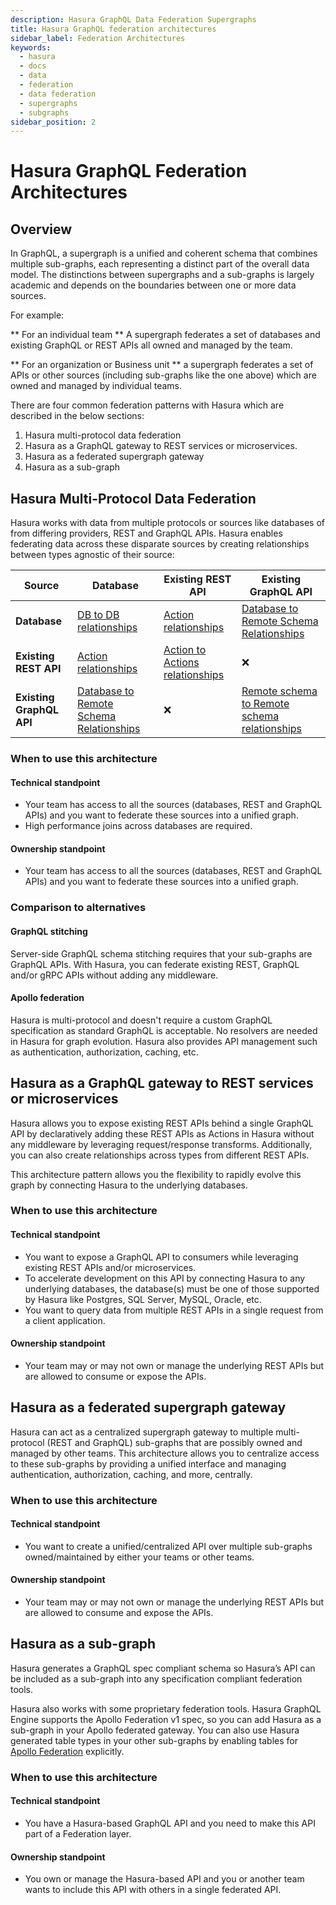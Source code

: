 ```yaml
---
description: Hasura GraphQL Data Federation Supergraphs
title: Hasura GraphQL federation architectures
sidebar_label: Federation Architectures
keywords:
  - hasura
  - docs
  - data
  - federation
  - data federation
  - supergraphs
  - subgraphs
sidebar_position: 2
---
```



# Hasura GraphQL Federation Architectures

## Overview

In GraphQL, a supergraph is a unified and coherent schema that combines multiple sub-graphs, each representing a
distinct part of the overall data model. The distinctions between supergraphs and a sub-graphs is largely academic and
depends on the boundaries between one or more data sources.

<Thumbnail src="/img/data-federation/data-federation_federation-layer.png" alt="Data Federation Layer" className="no-shadow" />

For example:

** For an individual team ** A supergraph federates a set of databases and existing GraphQL or REST APIs all owned and
managed by the team.

** For an organization or Business unit ** a supergraph federates a set of APIs or other sources (including sub-graphs
like the one above) which are owned and managed by individual teams.

There are four common federation patterns with Hasura which are described in the below sections:

1. Hasura multi-protocol data federation
2. Hasura as a GraphQL gateway to REST services or microservices.
3. Hasura as a federated supergraph gateway
4. Hasura as a sub-graph

## Hasura Multi-Protocol Data Federation

Hasura works with data from multiple protocols or sources like databases of from differing providers, REST and GraphQL
APIs. Hasura enables federating data across these disparate sources by creating relationships between types agnostic of
their source:

| Source                   | Database                                                                                                         | Existing REST API                                                                                   | Existing GraphQL API                                                                                                 |
| ------------------------ | ---------------------------------------------------------------------------------------------------------------- | --------------------------------------------------------------------------------------------------- | -------------------------------------------------------------------------------------------------------------------- |
| **Database**             | [DB to DB relationships](/schema/postgres/remote-relationships/remote-source-relationships.mdx)                  | [Action relationships](/actions/action-relationships.mdx)                                           | [Database to Remote Schema Relationships](schema/postgres/remote-relationships/remote-schema-relationships.mdx)      |
| **Existing REST API**    | [Action relationships](actions/action-relationships.mdx)                                                         | [Action to Actions relationships](/actions/action-relationships.mdx#action-to-action-relationships) | ❌                                                                                                                   |
| **Existing GraphQL API** | [Database to Remote Schema Relationships](/schema/postgres/remote-relationships/remote-schema-relationships.mdx) | ❌                                                                                                  | [Remote schema to Remote schema relationships](/remote-schemas/remote-relationships/remote-schema-relationships.mdx) |

<Thumbnail
  src="/img/data-federation/data-federation_multi-protocol-federation.png"
  alt="Multi-protocol federation with Hasura"
  className="no-shadow"
/>

### When to use this architecture

#### Technical standpoint

- Your team has access to all the sources (databases, REST and GraphQL APIs) and you want to federate these sources into
  a unified graph.
- High performance joins across databases are required.

#### Ownership standpoint

- Your team has access to all the sources (databases, REST and GraphQL APIs) and you want to federate these sources into
  a unified graph.

### Comparison to alternatives

#### GraphQL stitching

Server-side GraphQL schema stitching requires that your sub-graphs are GraphQL APIs. With Hasura, you can federate
existing REST, GraphQL and/or gRPC APIs without adding any middleware.

#### Apollo federation

Hasura is multi-protocol and doesn't require a custom GraphQL specification as standard GraphQL is acceptable. No
resolvers are needed in Hasura for graph evolution. Hasura also provides API management such as authentication,
authorization, caching, etc.

## Hasura as a GraphQL gateway to REST services or microservices

Hasura allows you to expose existing REST APIs behind a single GraphQL API by declaratively adding these REST APIs as
Actions in Hasura without any middleware by leveraging request/response transforms. Additionally, you can also create
relationships across types from different REST APIs.

This architecture pattern allows you the flexibility to rapidly evolve this graph by connecting Hasura to the underlying
databases.

<Thumbnail
  src="/img/data-federation/data-federation_rest-api-federation.png"
  alt="REST API federation with Hasura"
  className="no-shadow"
/>

### When to use this architecture

#### Technical standpoint

- You want to expose a GraphQL API to consumers while leveraging existing REST APIs and/or microservices.
- To accelerate development on this API by connecting Hasura to any underlying databases, the database(s) must be one of
  those supported by Hasura like Postgres, SQL Server, MySQL, Oracle, etc.
- You want to query data from multiple REST APIs in a single request from a client application.

#### Ownership standpoint

- Your team may or may not own or manage the underlying REST APIs but are allowed to consume or expose the APIs.

## Hasura as a federated supergraph gateway

Hasura can act as a centralized supergraph gateway to multiple multi-protocol (REST and GraphQL) sub-graphs that are
possibly owned and managed by other teams. This architecture allows you to centralize access to these sub-graphs by
providing a unified interface and managing authentication, authorization, caching, and more, centrally.

<Thumbnail
  src="/img/data-federation/data-federation_multi-protocol-federation-capabilities.png"
  alt="Multi-protocol federation capabilities"
  className="no-shadow"
/>

### When to use this architecture

#### Technical standpoint

- You want to create a unified/centralized API over multiple sub-graphs owned/maintained by either your teams or other
  teams.

#### Ownership standpoint

- Your team may or may not own or manage the underlying REST APIs but are allowed to consume and expose the APIs.

## Hasura as a sub-graph

Hasura generates a GraphQL spec compliant schema so Hasura’s API can be included as a sub-graph into any specification
compliant federation tools.

Hasura also works with some proprietary federation tools. Hasura GraphQL Engine supports the Apollo Federation v1 spec,
so you can add Hasura as a sub-graph in your Apollo federated gateway. You can also use Hasura generated table types in
your other sub-graphs by enabling tables for [Apollo Federation](/data-federation/apollo-federation.mdx) explicitly.

<Thumbnail
  src="/img/data-federation/data-federation_third-party-federation-layer.png"
  alt="Third-party federation with Hasura"
  className="no-shadow"
/>

### When to use this architecture

#### Technical standpoint

- You have a Hasura-based GraphQL API and you need to make this API part of a Federation layer.

#### Ownership standpoint

- You own or manage the Hasura-based API and you or another team wants to include this API with others in a single
  federated API.
